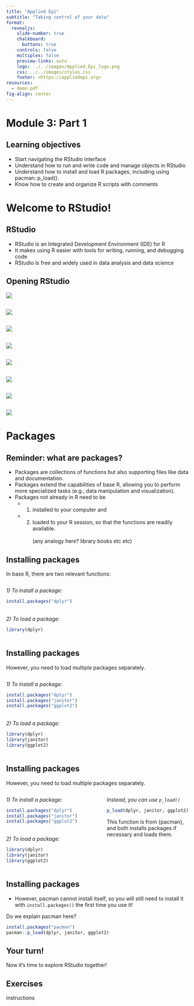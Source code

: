 ```yaml
---
title: "Applied Epi"
subtitle: "Taking control of your data"
format:
  revealjs: 
    slide-number: true
    chalkboard: 
      buttons: true
    controls: false
    multiplex: false
    preview-links: auto
    logo: ../../images/Applied_Epi_logo.png
    css: ../../images/styles.css
    footer: <https://appliedepi.org>
resources:
  - demo.pdf
fig-align: center
---
```


# Module 3: Part 1

## Learning objectives

- Start navigating the RStudio interface
- Understand how to run and write code and manage objects in RStudio
- Understand how to install and load R packages, including using pacman::p_load().
- Know how to create and organize R scripts with comments 


# Welcome to RStudio!

## RStudio

::: incremental
-   RStudio is an Integrated Development Environment (IDE) for R
-   It makes using R easier with tools for writing, running, and debugging code
-   RStudio is free and widely used in data analysis and data science
:::

## Opening RStudio

![](/images/screenshot1_desktop.png){fig-align="center"}

##

![](/images/Slide9.png)

##

![](/images/newscript.png)


##

![](/images/Slide10.png)

##

![](/images/Slide11.png)

##

![](/images/Slide12.png)

##

![](/images/Slide13.png)

##

![](/images/Slide14.png)

# Packages

## Reminder: what are packages?

- Packages are collections of functions but also supporting files like data and documentation.
- Packages extend the capabilities of base R, allowing you to perform more specialized tasks (e.g., data manipulation and visualization).
- Packages not already in R need to be 
     - 1) installed to your computer and
     - 2) loaded to your R session, so that the functions are readily available.
<br> <br>
(any analogy here? library books etc etc)

## Installing packages

In base R, there are two relevant functions:

::::::: columns
:::: {.column width="45%"}

*1) To install a package:*

```r
install.packages("dplyr")
```
<br>
*2) To load a package:*

```r
library(dplyr)
```

::::
:::::::


## Installing packages

However, you need to load multiple packages separately.

::::::: columns
:::: {.column width="45%"}

*1) To install a package:*

```r
install.packages("dplyr")
install.packages("janitor")
install.packages("ggplot2")
```
<br>
*2) To load a package:*

```r
library(dplyr)
library(janitor)
library(ggplot2)
```

::::
:::::::


## Installing packages

However, you need to load multiple packages separately.

::::::: columns
:::: {.column width="45%"}

*1) To install a package:*

```r
install.packages("dplyr")
install.packages("janitor")
install.packages("ggplot2")
```
<br>
*2) To load a package:*

```r
library(dplyr)
library(janitor)
library(ggplot2)
```

::::

:::: {.column width="5%"}
::::

:::: {.column width="50%"}

*Instead, you can use `p_load()`* 

```r
p_load(dplyr, janitor, ggplot2)
```

This function is from {pacman}, and both installs packages if necessary and loads them. 

::::

:::::::

## Installing packages

- However, pacman cannot install itself, so you will still need to install it with `install.packages()` the first time you use it!

Do we explain pacman here?

```r
install.packages("pacman")
pacman::p_load(dplyr, janitor, ggplot2)
```



## Your turn! {.exercise-slide}

Now it's time to explore RStudio together!

## Exercises  {.exercise-slide}

instructions
